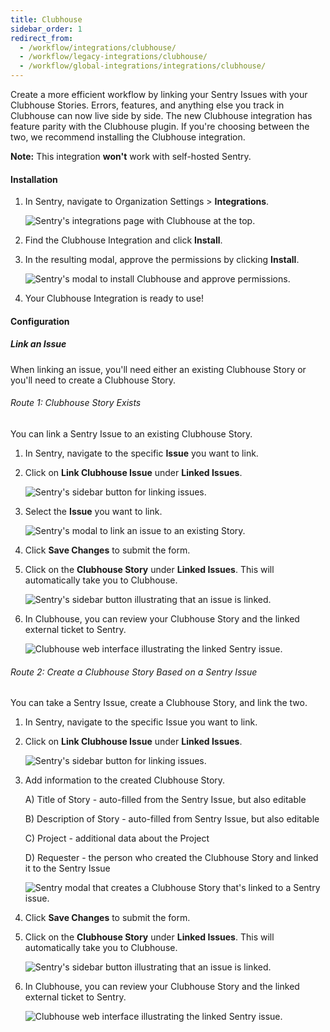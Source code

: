 ```yaml
---
title: Clubhouse
sidebar_order: 1
redirect_from:
  - /workflow/integrations/clubhouse/
  - /workflow/legacy-integrations/clubhouse/
  - /workflow/global-integrations/integrations/clubhouse/
---
```


Create a more efficient workflow by linking your Sentry Issues with your Clubhouse Stories. Errors, features, and anything else you track in Clubhouse can now live side by side. The new Clubhouse integration has feature parity with the Clubhouse plugin. If you're choosing between the two, we recommend installing the Clubhouse integration.

**Note:** This integration **won't** work with self-hosted Sentry.

#### Installation

1. In Sentry, navigate to Organization Settings > **Integrations**.

   ![Sentry's integrations page with Clubhouse at the top.](clubhouse_integration_2.png)

2. Find the Clubhouse Integration and click **Install**.
3. In the resulting modal, approve the permissions by clicking **Install**.

   ![Sentry's modal to install Clubhouse and approve permissions.](clubhouse_modal.png)

4. Your Clubhouse Integration is ready to use!

#### Configuration

##### Link an Issue

When linking an issue, you'll need either an existing Clubhouse Story or you'll need to create a Clubhouse Story.

###### Route 1: Clubhouse Story Exists

You can link a Sentry Issue to an existing Clubhouse Story.

1. In Sentry, navigate to the specific **Issue** you want to link.
2. Click on **Link Clubhouse Issue** under **Linked Issues**.

   ![Sentry's sidebar button for linking issues.](clubhouse_link_issue.png)

3. Select the **Issue** you want to link.

   ![Sentry's modal to link an issue to an existing Story.](clubhouse_choose_issue.png)

4. Click **Save Changes** to submit the form.

5. Click on the **Clubhouse Story** under **Linked Issues**. This will automatically take you to Clubhouse.

   ![Sentry's sidebar button illustrating that an issue is linked.](clubhouse_story_in_linked_issues_82.png)

6. In Clubhouse, you can review your Clubhouse Story and the linked external ticket to Sentry.

   ![Clubhouse web interface illustrating the linked Sentry issue.](clubhouse_story_with_issue_linked_82.png)

###### Route 2: Create a Clubhouse Story Based on a Sentry Issue

You can take a Sentry Issue, create a Clubhouse Story, and link the two.

1. In Sentry, navigate to the specific Issue you want to link.
2. Click on **Link Clubhouse Issue** under **Linked Issues**.

   ![Sentry's sidebar button for linking issues.](clubhouse_link_issue.png)

3. Add information to the created Clubhouse Story.

   A) Title of Story - auto-filled from the Sentry Issue, but also editable

   B) Description of Story - auto-filled from Sentry Issue, but also editable

   C) Project - additional data about the Project

   D) Requester - the person who created the Clubhouse Story and linked it to the Sentry Issue

   ![Sentry modal that creates a Clubhouse Story that's linked to a Sentry issue.](clubhouse_create_story_with_issue.png)

4. Click **Save Changes** to submit the form.

5. Click on the **Clubhouse Story** under **Linked Issues**. This will automatically take you to Clubhouse.

   ![Sentry's sidebar button illustrating that an issue is linked.](clubhouse_story_in_linked_issues_88.png)

6. In Clubhouse, you can review your Clubhouse Story and the linked external ticket to Sentry.

   ![Clubhouse web interface illustrating the linked Sentry issue.](clubhouse_story_with_issue_linked_88.png)

